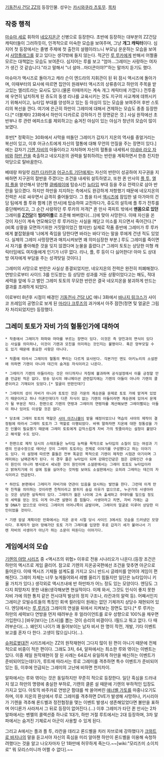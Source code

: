 [[기동전사 건담 ZZ]]의 등장인물. 성우는 [[카시와쿠라 츠토무]].
[[목차]]
== 작중 행적 ==
[[마슈마 세로]] 휘하의 [[네오지온]]군 신병으로 등장한다. 초반에 등장하는 대부분의 ZZ건담 캐릭터들이 그러하듯이, 인격적으로 미숙한 모습을 보여주며, 그냥 '''개그 캐릭터'''이다. 심지어 첫 등장에서는 졸병 주제에 첫 출전의 설렘이라느니 부모님 운운하는 모습을 보여서 [[사망플래그]]를 꽂고 있다는 생각밖에 들지 않는다. 적군인 [[루 루카]]에게 반해서 어쩔줄 모르는 대책없는 모습도 보여준다. 심지어는 루를 보고 "엄마...그레미는 사랑하는 여자가 생긴 것 같습니다."라고 말해서 "너 설마...마더콘이야?"하는 말까지 듣기도 했다.

마슈마가 액시즈로 돌아가고 캐라 슨이 엔드라의 지휘관이 된 뒤 잠시 액시즈에 돌아가며, 이때부터의 묘사에 따르면 집안이 원래부터 액시즈의 상류층이고 하만의 주목을 받고있는 엘리트라는 묘사도 있다.(물론 이때까지는 계속 개그 캐릭터에 가깝다.) 전투중에 우연히 납치하게 된 쥬도의 동생 리나를 교육시키는 것도 지구의 사교계에 데뷔시키기 위해서이고, 뉴타입 부대를 양성하고 있는 등 야심이 있는 모습을 보여주어 후반 스토리의 복선을 깐다. 여기에 은근히 하만이 그레미에 대해서 견제하는 모습도 종종 등장한다.[* 더블제타 23화에서 하만이 다카르로 강하하기 전 장면같은 것.] 사실 원작에선 초반부나 루 관련 에피소드를 제외하고는 숨겨진 야심이 있는 야심가 청년의 모습이 많이 보였다.

후반[* 정확히는 30화에서 사막을 떠돌던 그레미가 갑자기 지온의 역사를 중얼거리는 복선이 있고, 이후 어규스트에게 자신의 혈통에 대해 무언의 언질을 주는 장면이 있다.]에는 갑자기 [[기렌 자비]]의 아들이라고 자처하며 자신의 혈통을 내세워서 [[미네바 라오 자비]]와 [[하만 칸]]을 축출하고 네오지온의 권력을 탈취하려는 반란을 계획하면서 한층 진지한 악당으로 탈바꿈한다.

베테랑 파일럿 [[라칸 다카란]]과 [[어규스트 기단]]에게는 자신의 반란이 성공하여 지구권을 지배하면 지구권의 절반을 주겠다는 조건을 내세워 설득하였고, 또한 퀸 만사의 [[플 투]], [[엘피 플]]을 양산해서 양산형 [[큐베레이]]에 탑승시킨 [[뉴타입]] 부대 등을 주요 전력으로 삼아 반란을 일으켰다. 하지만 하만을 지지하는 측에서도 완강하게 저항했기 때문에 네오지온의 전력은 서로 싸우면서 급격히 줄어들었다. 그 틈을 타서 [[액시즈]]에 잠입한 넬 아가마의 건담 팀에게 플 투와 함께 [퀸 만사]에 탑승하여 교전하다가, 쥬도의 설득에 플 투가 전투를 중단해버리고, 그 순간 사랑하던 루 루카의 저격[* 퀸 만사 콕피트 밖에서 '''맨몸으로 있던''' 그레미를 '''[[Z건담]]'''의 '''빔라이플'''로 조준해 쏴버렸다(...)]에 맞아 사망한다. 이때 자신을 쏜 것이 자신이 계속 연모해오던 루 루카라는 사실을 깨닫고 미소를 지으면서 죽어간다.[* (비록 상황을 모면하기위한 거짓말이었긴 했지만) 실제로 작품 중반에 그레미가 루 루카에게 붙잡혔을때 '너에게 죽임을 당한다면 바라는 바다'라는 말을 루에게 건넨 적도 있었다. 실제의 그레미 사망장면과 매치시켜보면 꽤 의미심장한 부분.] 루도 그레미를 죽이면서 자기를 좋아해준 것을 잊지 않겠다며 눈물을 흘렸다.[* 그레미 토토는 상당한 미형 캐릭터임에도 여자들에게 인기가 너무 없다. 리나, 플, 루 등이 다 싫어한다! 아마 도 상대방 여자에게 부담을 주는 성격탓일 것이다.]

그레미의 사망으로 반란은 사실상 종결되었지만, 네오지온의 전력은 완전히 피폐해졌다. 연방으로부터 사이드 3를 인도받는 등 상당한 성과를 거둔 상황이었다고는 해도, 적대 세력을 앞에 두고 벌인 그레미 토토의 무모한 반란은 결국 네오지온을 붕괴하게 만드는 결과를 초래하게 되었다.

이로부터 8년후 시점이 배경인 [[기동전사 건담 UC]] 애니 3화에서 [[바나지 링크스]]가 사이코 프레임의 공명으로 보게 된 [[마리다 크루즈]]의 과거에서 아주 잠깐(정면 및 얼굴은 그림자 처리되었지만) 등장했다.

== 그레미 토토가 자비 가의 혈통인가에 대하여 ==

 * 작중에서 그레미가 파파와 마마를 부르는 장면이 있다. 이것은 즉 양친과의 면식이 있다는 사실을 의미하나, 이것이 기렌과 모친을 의미하는 것인지는 불명이다. 혹은 양부모일 수도 있기 때문에 중요한 사항은 아니다.

 * 작품에 따라서 그레미의 혈통의 뿌리는 다르게 묘사된다. 각본가인 엔도 아키노리의 소설판에 의하면 기렌이 아니라 데긴의 숨겨둔 자식이라고 나온다.

 * 그레미가 기렌의 아들이라는 것은 어디까지나 자칭에 불과하며 공식설정에서 이를 긍정할 만큼 언급된 적은 없다. 방송 당시의 애니메이션 관련잡지에는 기렌의 아들이 아니라 기렌의 클론이라고 기재되어 있었다.[* 얼굴이 딴판인데?]

 * 그레미의 성이 자비가 아니라 토토인 것은 가문의 계승권을 문제로 토토 가에 맡겨져 있었기 때문이라고 하나 미혼인데다가 다른 자식이 없는 기렌의 아들이라면 계승권에 있어서 문제가 될 부분은 적다. 한편으로 기렌의 연령과 그레미의 연령차를 계산해보면 그레미뻘되는 아들이 하나 있어도 이상할 것은 없다.

 * 당초에 그레미 토토의 역할은 [[샤아 아즈나블]]이 맡을 예정이었으나 역습의 샤아의 제작이 결정됨에 따라서 그레미 토토가 그 역할로 이행되었다. 바꿔 말하자면 지온에 대한 정통성을 가진 인물이 필요했기 때문에 그레미 토토에게 갑작스럽게 자비 가의 핏줄이라는 설정이 붙었다고 해석할 수도 있다.

 * 한편으로 제작 당시의 스태프들은 뉴타입 능력을 목적으로 뉴타입의 소질이 있는 여성과 기렌의 인공수정으로 태어난 것이 그레미 토토라는 전제로 이야기를 구성했다고 하는 이야기도 있다. 이 설정에 따르면 플들은 전부 똑같은 목적으로 기렌이 제작한 시험관 아기이며 그레미와는 남매관계가 된다. 이 경우 플은 뉴타입이 되며 강화인간같은 점은 강화인간 수술이 원인이 아니라 병사로서 세뇌한 것이 원인이며 소설판에서는 그레미 토토도 뉴타입이라고 밝혀지기에 이 설에 힘을 실어주는 것처럼 보여도 소설판에서는 오히려 그레미는 데긴의 자식이라고 언급된다.

 * 하만도 본편에서 그레미가 자비가와 연관이 있음을 암시하는 발언을 한다. 그런데 이게 만약 친척을 의미하는 것이라면 친척이라고 밝히지 숨길 이유가 없으므로, 누군가의 사생아라는 것은 상당한 설득력이 있다. 그레미가 젊은 나이에 고속 출세하고 쿠데타를 일으킬 정도의 세력을 얻는 것도 이게 아니면 설명이 좀 힘들다. 사생아라고 치면, 자비 가에는 금발 DNA가 없으므로 아마도 그레미의 어머니쪽이 금발이며, 그레미의 얼굴로 미루어 상당한 미인이었을 것이다.

 * 기렌 암살 계획이란 만화에서는 지온 공국 시절 당시 사이드 3에서도 모습을 드러냈던 모양이다. 후계자가 없어 망해가던 토토 가가 그레미를 입양한 후로 갑자기 세가 불어나서 기렌 자비의 사생아가 아닌가 하는 소문이 떠돈다는 이야기다.
== 게임에서의 모습 ==
[[기렌의 야망 시리즈]] 중 <액시즈의 위협> 이후로 전용 시나리오가 나온다.(등장 조건은 하만의 엑시즈로 게임 클리어. 참고로 기렌의 지온공국편에선 조건을 맞추면 아군으로 들어온다. 이때 엑시즈 기체들 설계도를 가지고 오니 반드시 글레미를 얻어야 게임이 편해진다. 그레미 자체는 너무 늦게들어와서 레벨 올리기 힘들지만 일단은 뉴타입이니 키울 가치가 있다.) 생각외로 액시즈내에 반 하만파가 어느 정도 있는 모양이다. 엔딩도 그다지 희망차지 못한 내용(생각해보면 현실적이다. 이제 와서, 그것도 인식이 좋지 못한 자비 가에 의한 통치 같은 전시대적 발상의 정치 구조나, 라칸과의 알력 등). 어째서인지 그레미군 모빌슈트들의 특징인 회색 컬러링이 원래는 없던 기체까지 상당수 재현되어 있다. 엔딩에서는 [[루 루카]]가 그레미의 연설을 뒤에서 지켜보는 장면도 있다.[* 루 루카는 하만의 세력보다 연방을 먼저 때려부순 후 얼라이언트를 로우 성향으로 100%을 채우면 가입한다.] [바우]보다는 [즈사]를 뽑는 것이 승리의 비결이다. I필드고 뭐고 없다. 다 때려부순다(…). 왜인지 나이가 꽤 들어보이는 남자 비서 한 명이 작전, 개발, 기타 이벤트 보고를 혼자 다 한다. 고생이 많으십니다(…).

[[슈퍼로봇대전]] 시리즈에서는 ZZ의 원작재현이 그다지 많이 된 편이 아니기 때문에 전체적으로 비중이 적은 편이다. 그래도 3차, 64, 알파에서는 최소한 루와 엮이는 이벤트는 있다. 이중 제일 원작재현이 잘 된 사례는 64로서 유일하게 하만을 배신하는 이벤트가 준비되어있는데다가, 루트에 따라서는 루로 그레미를 격추하면 특수 이벤트가 준비되어있는 등, 이후에 언급되는 그레미의 고난에 비하면 천지차이.

알파에서는 루와 엮이는 것은 동일하지만 꾸준히 적으로 등장한다. 일단 흑심을 드러내지 않고 하만의 명령에 충실한 부하로, 기렌의 클론 설 때문에 기렌의 부하적인 입장도 가지고 있다. 아토믹 바주카로 연방군 함대를 싹 쓸어버린 [[애너벨 가토]]를 마중나오기도 하며, 이후 지온의 환상에서 루로 그레미를 격추하면 DVE가 발생해 사망하나, 키시리아가 기렌을 격추해 론드벨과 정전협정을 맺는 이벤트 발생시 생존해있었다면 불만을 표하며 어디론가 사라져서 그 뒤로 등장이 없어진다.(…)
이후 그레미가 타던 퀸 만사는 2차 알파에서는 벤멜의 콜렉션중 하나로 1대가, 하만 거절 루트에서는 2대 등장하며, 3차 알파에서는 숨겨진 기체로서 아군이 사용할 수 있게 된다.

그리고 A에서는 플과 플 투, 라칸을 데리고 론드벨을 치러 자브로에 강하했다가 [[크와트로 바지나]]의 말을 듣고서야 자신의 흑심을 미리 알아챈 하만이 론드벨을 이용해 숙청하려했다는 것을 알고 나오자마자 단 1화만에 허무하게 죽는다.~~[wiki:"모리즈미 소이치로" 뭐 모리스미니까 어쩔 수 없다].~~
